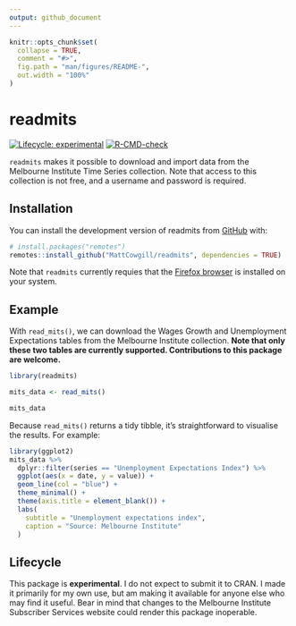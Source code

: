 ```yaml
---
output: github_document
---
```


<!-- README.md is generated from README.Rmd. Please edit that file -->

```r
knitr::opts_chunk$set(
  collapse = TRUE,
  comment = "#>",
  fig.path = "man/figures/README-",
  out.width = "100%"
)
```

# readmits

<!-- badges: start -->
[![Lifecycle: experimental](https://img.shields.io/badge/lifecycle-experimental-orange.svg)](https://lifecycle.r-lib.org/articles/stages.html#experimental)
[![R-CMD-check](https://github.com/MattCowgill/readmits/actions/workflows/R-CMD-check.yaml/badge.svg)](https://github.com/MattCowgill/readmits/actions/workflows/R-CMD-check.yaml)
<!-- badges: end -->

`readmits` makes it possible to download and import data from the Melbourne Institute Time Series collection. Note that access to this collection is not free, and a username and password is required.

## Installation

You can install the development version of readmits from [GitHub](https://github.com/) with:

``` r
# install.packages("remotes")
remotes::install_github("MattCowgill/readmits", dependencies = TRUE)
```

Note that `readmits` currently requies that the [Firefox browser](https://www.mozilla.org/en-US/firefox/new/) is installed on your system. 

## Example

With `read_mits()`, we can download the Wages Growth and Unemployment Expectations tables from the Melbourne Institute collection. **Note that only these two tables are currently supported. Contributions to this package are welcome.** 

```r
library(readmits)

mits_data <- read_mits()

mits_data
```

Because `read_mits()` returns a tidy tibble, it's straightforward to visualise the results. For example:

```r
library(ggplot2)
mits_data %>%
  dplyr::filter(series == "Unemployment Expectations Index") %>%
  ggplot(aes(x = date, y = value)) +
  geom_line(col = "blue") +
  theme_minimal() +
  theme(axis.title = element_blank()) +
  labs(
    subtitle = "Unemployment expectations index",
    caption = "Source: Melbourne Institute"
  )
```

## Lifecycle

This package is **experimental**. I do not expect to submit it to CRAN. I made it primarily for my own use, but am making it available for anyone else who may find it useful. Bear in mind that changes to the Melbourne Institute Subscriber Services website could render this package inoperable.


